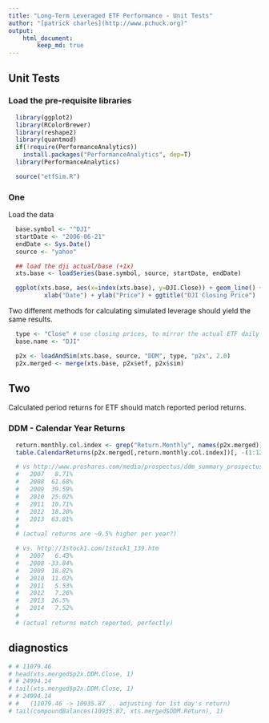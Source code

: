 ```yaml
---
title: "Long-Term Leveraged ETF Performance - Unit Tests"
author: "[patrick charles](http://www.pchuck.org)"
output:  
    html_document:
        keep_md: true
---
```



## Unit Tests

### Load the pre-requisite libraries
```r
  library(ggplot2)
  library(RColorBrewer)
  library(reshape2)
  library(quantmod)
  if(!require(PerformanceAnalytics))
    install.packages("PerformanceAnalytics", dep=T)
  library(PerformanceAnalytics)

  source("etfSim.R")
```

### One

Load the data

```r
  base.symbol <- "^DJI"
  startDate <- "2006-06-21"
  endDate <- Sys.Date()
  source <- "yahoo"

  ## load the dji actual/base (+1x)
  xts.base <- loadSeries(base.symbol, source, startDate, endDate)  

  ggplot(xts.base, aes(x=index(xts.base), y=DJI.Close)) + geom_line() +
          xlab("Date") + ylab("Price") + ggtitle("DJI Closing Price")
```

Two different methods for calculating simulated leverage should
yield the same results.

```r
  type <- "Close" # use closing prices, to mirror the actual ETF daily target
  base.name <- "DJI" 

  p2x <- loadAndSim(xts.base, source, "DDM", type, "p2x", 2.0)
  p2x.merged <- merge(xts.base, p2x$etf, p2x$sim)
```

## Two

Calculated period returns for ETF should match reported period returns.

### DDM - Calendar Year Returns
```r
  return.monthly.col.index <- grep("Return.Monthly", names(p2x.merged))
  table.CalendarReturns(p2x.merged[,return.monthly.col.index])[, -(1:12)]

  # vs http://www.proshares.com/media/prospectus/ddm_summary_prospectus.pdf
  #   2007   8.71%
  #   2008  61.68%
  #   2009  39.59%
  #   2010  25.02%
  #   2011  10.71%
  #   2012  18.20%
  #   2013  63.81%
  #
  # (actual returns are ~0.5% higher per year?)

  # vs. http://1stock1.com/1stock1_139.htm
  #   2007   6.43%
  #   2008 -33.84%
  #   2009  18.82%
  #   2010  11.02%
  #   2011   5.53%
  #   2012   7.26%
  #   2013  26.5%
  #   2014   7.52%
  #
  # (actual returns match reported, perfectly)
```


## diagnostics

```r
# # 11079.46
# head(xts.merged$p2x.DDM.Close, 1)
# # 24994.14
# tail(xts.merged$p2x.DDM.Close, 1)
# # 24994.14
# #   (11079.46 -> 10935.87 .. adjusting for 1st day's return)
# tail(compoundBalances(10935.87, xts.merged$DDM.Return), 1)
``` 



